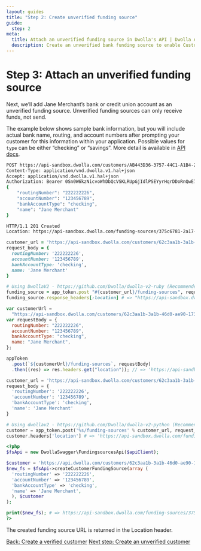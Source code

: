 ```yaml
---
layout: guides
title: "Step 2: Create unverified funding source"
guide:
  step: 2
meta:
  title: Attach an unverified funding source in Dwolla's API | Dwolla API Documentation
  description: Create an unverified bank funding source to enable Customers to receive funds.
---
```


# Step 3: Attach an unverified funding source

Next, we’ll add Jane Merchant’s bank or credit union account as an unverified funding source. Unverified funding sources can only receive funds, not send.

The example below shows sample bank information, but you will include actual bank name, routing, and account numbers after prompting your customer for this information within your application. Possible values for `type` can be either “checking” or “savings”. More detail is available in [API docs](https://docs.dwolla.com/#create-a-funding-source-for-a-customer).

```bash
POST https://api-sandbox.dwolla.com/customers/AB443D36-3757-44C1-A1B4-29727FB3111C/funding-sources
Content-Type: application/vnd.dwolla.v1.hal+json
Accept: application/vnd.dwolla.v1.hal+json
Authorization: Bearer 0Sn0W6kzNicvoWhDbQcVSKLRUpGjIdlPSEYyrHqrDDoRnQwE7Q
{
    "routingNumber": "222222226",
    "accountNumber": "123456789",
    "bankAccountType": "checking",
    "name": "Jane Merchant"
}

HTTP/1.1 201 Created
Location: https://api-sandbox.dwolla.com/funding-sources/375c6781-2a17-476c-84f7-db7d2f6ffb31
```

```ruby
customer_url = 'https://api-sandbox.dwolla.com/customers/62c3aa1b-3a1b-46d0-ae90-17304d60c3d5'
request_body = {
  routingNumber: '222222226',
  accountNumber: '123456789',
  bankAccountType: 'checking',
  name: 'Jane Merchant'
}

# Using DwollaV2 - https://github.com/Dwolla/dwolla-v2-ruby (Recommended)
funding_source = app_token.post "#{customer_url}/funding-sources", request_body
funding_source.response_headers[:location] # => "https://api-sandbox.dwolla.com/funding-sources/375c6781-2a17-476c-84f7-db7d2f6ffb31"
```

```javascript
var customerUrl =
  "https://api-sandbox.dwolla.com/customers/62c3aa1b-3a1b-46d0-ae90-17304d60c3d5";
var requestBody = {
  routingNumber: "222222226",
  accountNumber: "123456789",
  bankAccountType: "checking",
  name: "Jane Merchant",
};

appToken
  .post(`${customerUrl}/funding-sources`, requestBody)
  .then((res) => res.headers.get("location")); // => 'https://api-sandbox.dwolla.com/funding-sources/375c6781-2a17-476c-84f7-db7d2f6ffb31'
```

```python
customer_url = 'https://api-sandbox.dwolla.com/customers/62c3aa1b-3a1b-46d0-ae90-17304d60c3d5'
request_body = {
  'routingNumber': '222222226',
  'accountNumber': '123456789',
  'bankAccountType': 'checking',
  'name': 'Jane Merchant'
}

# Using dwollav2 - https://github.com/Dwolla/dwolla-v2-python (Recommended)
customer = app_token.post('%s/funding-sources' % customer_url, request_body)
customer.headers['location'] # => 'https://api-sandbox.dwolla.com/funding-sources/375c6781-2a17-476c-84f7-db7d2f6ffb31'
```

```php
<?php
$fsApi = new DwollaSwagger\FundingsourcesApi($apiClient);

$customer = 'https://api.dwolla.com/customers/62c3aa1b-3a1b-46d0-ae90-17304d60c3d5/funding-sources'
$new_fs = $fsApi->createCustomerFundingSource(array (
  'routingNumber' => '222222226',
  'accountNumber' => '123456789',
  'bankAccountType' => 'checking',
  'name' => 'Jane Merchant',
  ), $customer
);

print($new_fs); # => https://api-sandbox.dwolla.com/funding-sources/375c6781-2a17-476c-84f7-db7d2f6ffb31
?>
```

The created funding source URL is returned in the Location header.

<nav className="pager-nav">
  <a href="./create-verified-customer.html">Back: Create a verified customer</a>
  <a href="create-unverified-customer.html">
    Next step: Create an unverified customer
  </a>
</nav>
